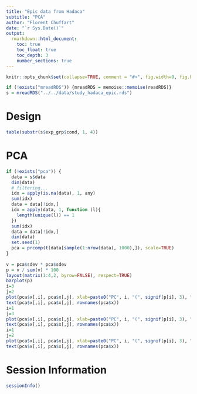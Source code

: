 ```yaml
---
title: "Epic data from Hadaca"
subtitle: "PCA"
author: "Florent Chuffart"
date: "`r Sys.Date()`"
output:
  rmarkdown::html_document:
    toc: true
    toc_float: true
    toc_depth: 3
    number_sections: true
---
```



```r
knitr::opts_chunk$set(collapse=TRUE, comment = "#>", fig.width=9, fig.height=6, eval=TRUE, echo=FALSE, results="hide")
```

```r
if (!exists("mreadRDS")) {mreadRDS = memoise::memoise(readRDS)}
s = mreadRDS("../../data/study_hadaca_epic.rds")
```



# Design 

```r
table(substr(s$exp_grp$cond, 1, 4))

```



# PCA

```r
if (!exists("pca")) {
  data = s$data
  dim(data)
  # filtering...
  idx = apply(is.na(data), 1, any)
  sum(idx)
  data = data[!idx,]
  idx = apply(data, 1, function (l){
    length(unique(l)) == 1
  })
  sum(idx)
  data = data[!idx,]
  dim(data)
  set.seed(1)
  pca = prcomp(t(data[sample(1:nrow(data), 1000),]), scale=TRUE)  
}
  
v = pca$sdev * pca$sdev
p = v / sum(v) * 100
layout(matrix(1:4,2, byrow=FALSE), respect=TRUE)
barplot(p)
i=3
j=2
plot(pca$x[,i], pca$x[,j], xlab=paste0("PC", i, "(", signif(p[i], 3), "%)"), ylab=paste0("PC", j, "(", signif(p[j], 3), "%)"), col=as.numeric(s$exp_grp[rownames(pca$x),]$cond), pch=16)
text(pca$x[,i], pca$x[,j], rownames(pca$x))
i=1
j=3
plot(pca$x[,i], pca$x[,j], xlab=paste0("PC", i, "(", signif(p[i], 3), "%)"), ylab=paste0("PC", j, "(", signif(p[j], 3), "%)"), col=as.numeric(s$exp_grp[rownames(pca$x),]$cond), pch=16)
text(pca$x[,i], pca$x[,j], rownames(pca$x))
i=1
j=2
plot(pca$x[,i], pca$x[,j], xlab=paste0("PC", i, "(", signif(p[i], 3), "%)"), ylab=paste0("PC", j, "(", signif(p[j], 3), "%)"), col=as.numeric(s$exp_grp[rownames(pca$x),]$cond), pch=16)
text(pca$x[,i], pca$x[,j], rownames(pca$x))
```



# Session Information

```r
sessionInfo()
```

